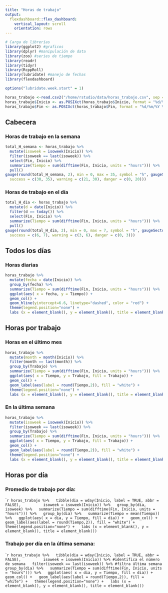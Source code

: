 ```yaml
---
title: "Horas de trabajo"
output:
  flexdashboard::flex_dashboard:
    vertical_layout: scroll
    orientation: rows
---
```


```r
# Carga de librerías
library(ggplot2) #graficos
library(dplyr) #manipulación de data 
library(zoo) #series de tiempo
library(readr)
library(tidyr)
library(RcppRoll)
library(lubridate) #manejo de fechas
library(flexdashboard)

options("lubridate.week.start" = 1)

horas_trabajo <-read.csv2("/home/rstudio/data/horas_trabajo.csv", sep = ";")
horas_trabajo$Inicio <- as.POSIXct(horas_trabajo$Inicio, format = "%d/%m/%Y %H:%M:%S")
horas_trabajo$Fin <- as.POSIXct(horas_trabajo$Fin, format = "%d/%m/%Y %H:%M:%S")

```

Cabecera
--------

### Horas de trabajo en la semana
````r
total_H_semana <- horas_trabajo %>%
  mutate(isoweek = isoweek(Inicio)) %>%
  filter(isoweek == last(isoweek)) %>%
  select(Fin, Inicio) %>%
  summarize(Tiempo = sum(difftime(Fin, Inicio, units = "hours"))) %>%
  pull()
gauge(round(total_H_semana, 2), min = 0, max = 35, symbol = "h", gaugeSectors(
  success = c(30, 35), warning = c(21, 30), danger = c(0, 20)))
`````

### Horas de trabajo en el día
````r
total_H_dia <- horas_trabajo %>%
  mutate(d = date(Inicio)) %>%
  filter(d == today()) %>%
  select(Fin, Inicio) %>%
  summarize(Tiempo = sum(difftime(Fin, Inicio, units = "hours"))) %>%
  pull()
gauge(round(total_H_dia, 2), min = 0, max = 7, symbol = "h", gaugeSectors(
  success = c(6, 7), warning = c(3, 6), danger = c(0, 3)))
`````

Todos los días
--------------

### Horas diarias
```r
horas_trabajo %>%
  mutate(fecha = date(Inicio)) %>%
  group_by(fecha) %>%
  summarize(Tiempo = sum(difftime(Fin, Inicio, units = "hours"))) %>%
  ggplot(aes( x = fecha, y = Tiempo)) +
  geom_col() +
  geom_hline(yintercept=6.6, linetype="dashed", color = "red") +
  theme(legend.position="none") +
  labs (x = element_blank(), y = element_blank(), title = element_blank())
```

Horas por trabajo
-----------------

### Horas en el último mes

````r
horas_trabajo %>% 
  mutate(month = month(Inicio)) %>%
  filter(month == last(month)) %>%
  group_by(Trabajo) %>%
  summarize(Tiempo = sum(difftime(Fin, Inicio, units = "hours"))) %>%
  ggplot(aes( x = Tiempo, y = Trabajo, fill = Trabajo)) +
  geom_col() +
  geom_label(aes(label = round(Tiempo,2)), fill = "white") +
  theme(legend.position="none") +
  labs (x = element_blank(), y = element_blank(), title = element_blank())
````

### En la última semana

````r
horas_trabajo %>% 
  mutate(isoweek = isoweek(Inicio)) %>%
  filter(isoweek == last(isoweek)) %>%
  group_by(Trabajo) %>%
  summarize(Tiempo = sum(difftime(Fin, Inicio, units = "hours"))) %>%
  ggplot(aes( x = Tiempo, y = Trabajo, fill = Trabajo)) +
  geom_col() +
  geom_label(aes(label = round(Tiempo,2)), fill = "white") +
  theme(legend.position="none") +
  labs (x = element_blank(), y = element_blank(), title = element_blank())
````

Horas por día
-------------

### Promedio de trabajo por día:

````r
horas_trabajo %>%
  tibble(dia = wday(Inicio, label = TRUE, abbr = FALSE),
         isoweek = isoweek(Inicio)) %>%
  group_by(dia, isoweek) %>%
  summarize(Tiempo = sum(difftime(Fin, Inicio, units = "hours"))) %>%
  group_by(dia) %>%
  summarize(Tiempo = mean(Tiempo)) %>%
  ggplot(aes( x = dia, y = Tiempo, fill = dia)) +
  geom_col() +
  geom_label(aes(label = round(Tiempo,2)), fill = "white") +
  theme(legend.position="none") +
  labs (x = element_blank(), y = element_blank(), title = element_blank())
```

### Trabajo por día en la última semana:


````r
horas_trabajo %>%
  tibble(dia = wday(Inicio, label = TRUE, abbr = FALSE),
         isoweek = isoweek(Inicio)) %>% #identifica el número de semana
  filter(isoweek == last(isoweek)) %>% #filtra última semana
  group_by(dia) %>%
  summarize(Tiempo = sum(difftime(Fin, Inicio, units = "hours"))) %>%
  ggplot(aes( x = dia, y = Tiempo, fill = dia)) +
  geom_col() +
  geom_label(aes(label = round(Tiempo,2)), fill = "white") +
  theme(legend.position="none") +
  labs (x = element_blank(), y = element_blank(), title = element_blank())
```
